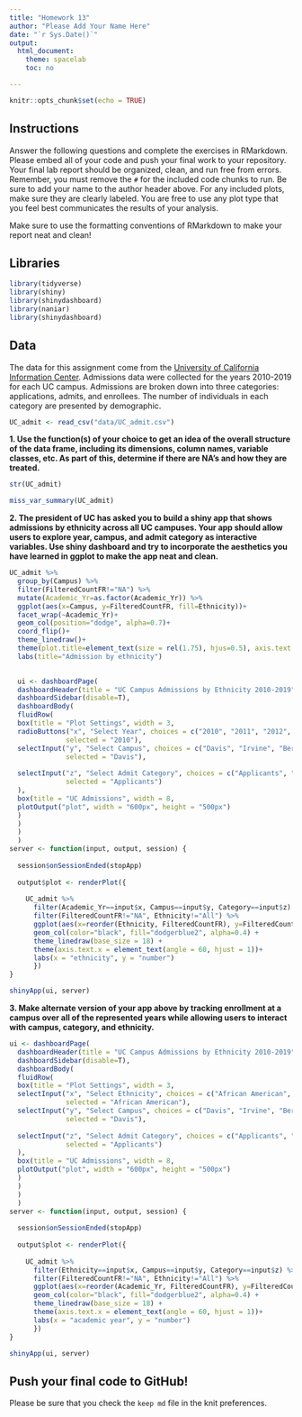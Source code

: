 ```yaml
---
title: "Homework 13"
author: "Please Add Your Name Here"
date: "`r Sys.Date()`"
output:
  html_document:
    theme: spacelab
    toc: no

---
```


```r
knitr::opts_chunk$set(echo = TRUE)
```

## Instructions
Answer the following questions and complete the exercises in RMarkdown. Please embed all of your code and push your final work to your repository. Your final lab report should be organized, clean, and run free from errors. Remember, you must remove the `#` for the included code chunks to run. Be sure to add your name to the author header above. For any included plots, make sure they are clearly labeled. You are free to use any plot type that you feel best communicates the results of your analysis.  

Make sure to use the formatting conventions of RMarkdown to make your report neat and clean!  


## Libraries
```r
library(tidyverse)
library(shiny)
library(shinydashboard)
library(naniar)
library(shinydashboard)
```

## Data
The data for this assignment come from the [University of California Information Center](https://www.universityofcalifornia.edu/infocenter). Admissions data were collected for the years 2010-2019 for each UC campus. Admissions are broken down into three categories: applications, admits, and enrollees. The number of individuals in each category are presented by demographic.  
```r
UC_admit <- read_csv("data/UC_admit.csv")
```

**1. Use the function(s) of your choice to get an idea of the overall structure of the data frame, including its dimensions, column names, variable classes, etc. As part of this, determine if there are NA's and how they are treated.**  

```r
str(UC_admit)
```
```r
miss_var_summary(UC_admit)
```

**2. The president of UC has asked you to build a shiny app that shows admissions by ethnicity across all UC campuses. Your app should allow users to explore year, campus, and admit category as interactive variables. Use shiny dashboard and try to incorporate the aesthetics you have learned in ggplot to make the app neat and clean.**  



```r
UC_admit %>% 
  group_by(Campus) %>%
  filter(FilteredCountFR!="NA") %>% 
  mutate(Academic_Yr=as.factor(Academic_Yr)) %>% 
  ggplot(aes(x=Campus, y=FilteredCountFR, fill=Ethnicity))+
  facet_wrap(~Academic_Yr)+
  geom_col(position="dodge", alpha=0.7)+
  coord_flip()+
  theme_linedraw()+
  theme(plot.title=element_text(size = rel(1.75), hjus=0.5), axis.text.x = element_text(angle = 60, hjust=1))+
  labs(title="Admission by ethnicity")
  
```
```r
  ui <- dashboardPage(
  dashboardHeader(title = "UC Campus Admissions by Ethnicity 2010-2019"),
  dashboardSidebar(disable=T),
  dashboardBody(
  fluidRow(
  box(title = "Plot Settings", width = 3,
  radioButtons("x", "Select Year", choices = c("2010", "2011", "2012", "2013", "2014", "2015", "2016", "2017", "2018", "2019"), 
              selected = "2010"),
  selectInput("y", "Select Campus", choices = c("Davis", "Irvine", "Berkeley", "Irvine", "Los_Angeles", "Merced", "Riverside", "San_Diego", "Santa_Barbara", "Santa_Cruz"),
              selected = "Davis"),
  
  selectInput("z", "Select Admit Category", choices = c("Applicants", "Admits", "Enrollees"),
              selected = "Applicants")
  ),
  box(title = "UC Admissions", width = 8,
  plotOutput("plot", width = "600px", height = "500px")
  ) 
  ) 
  )
  )
server <- function(input, output, session) {
  
  session$onSessionEnded(stopApp)
  
  output$plot <- renderPlot({
    
    UC_admit %>% 
      filter(Academic_Yr==input$x, Campus==input$y, Category==input$z) %>% 
      filter(FilteredCountFR!="NA", Ethnicity!="All") %>% 
      ggplot(aes(x=reorder(Ethnicity, FilteredCountFR), y=FilteredCountFR))+
      geom_col(color="black", fill="dodgerblue2", alpha=0.4) +
      theme_linedraw(base_size = 18) +
      theme(axis.text.x = element_text(angle = 60, hjust = 1))+
      labs(x = "ethnicity", y = "number")
      })
}

shinyApp(ui, server)
```

**3. Make alternate version of your app above by tracking enrollment at a campus over all of the represented years while allowing users to interact with campus, category, and ethnicity.**

```r
ui <- dashboardPage(
  dashboardHeader(title = "UC Campus Admissions by Ethnicity 2010-2019"),
  dashboardSidebar(disable=T),
  dashboardBody(
  fluidRow(
  box(title = "Plot Settings", width = 3,
  selectInput("x", "Select Ethnicity", choices = c("African American", "Asian", "Chicano/Latino", "International", "White", "Uknown"), 
              selected = "African American"),
  selectInput("y", "Select Campus", choices = c("Davis", "Irvine", "Berkeley", "Irvine", "Los_Angeles", "Merced", "Riverside", "San_Diego", "Santa_Barbara", "Santa_Cruz"),
              selected = "Davis"),
  
  selectInput("z", "Select Admit Category", choices = c("Applicants", "Admits", "Enrollees"),
              selected = "Applicants")
  ), 
  box(title = "UC Admissions", width = 8,
  plotOutput("plot", width = "600px", height = "500px")
  ) 
  ) 
  )
  )
server <- function(input, output, session) {
  
  session$onSessionEnded(stopApp)
  
  output$plot <- renderPlot({
    
    UC_admit %>% 
      filter(Ethnicity==input$x, Campus==input$y, Category==input$z) %>% 
      filter(FilteredCountFR!="NA", Ethnicity!="All") %>% 
      ggplot(aes(x=reorder(Academic_Yr, FilteredCountFR), y=FilteredCountFR))+
      geom_col(color="black", fill="dodgerblue2", alpha=0.4) +
      theme_linedraw(base_size = 18) +
      theme(axis.text.x = element_text(angle = 60, hjust = 1))+
      labs(x = "academic year", y = "number")
      })
}

shinyApp(ui, server)
```

## Push your final code to GitHub!
Please be sure that you check the `keep md` file in the knit preferences. 